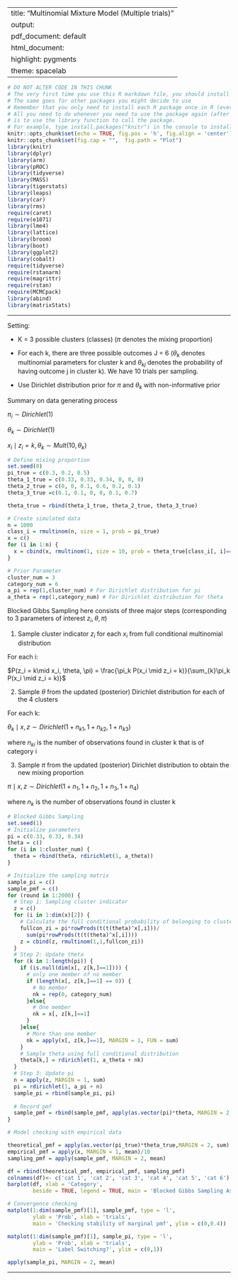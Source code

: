 
---
title: "Multinomial Mixture Model (Multiple trials)"
output:
  pdf_document: default
  html_document:
    highlight: pygments
    theme: spacelab
---

```r
# DO NOT ALTER CODE IN THIS CHUNK
# The very first time you use this R markdown file, you should install each of the packages below.
# The same goes for other packages you might decide to use
# Remember that you only need to install each R package once in R (ever -- unless you change computers).
# All you need to do whenever you need to use the package again (after restarting the R session),
# is to use the library function to call the package.
# For example, type install.packages("knitr") in the console to install the knitr package. 
knitr::opts_chunk$set(echo = TRUE, fig.pos = 'h', fig.align = 'center')
knitr::opts_chunk$set(fig.cap = "",  fig.path = "Plot")
library(knitr)
library(dplyr)
library(arm)
library(pROC)
library(tidyverse)
library(MASS)
library(tigerstats)
library(leaps)
library(car)
library(rms)
require(caret)
require(e1071)
library(lme4) 
library(lattice)
library(broom)
library(boot)
library(ggplot2)
library(cobalt)
require(tidyverse)
require(rstanarm)
require(magrittr)
require(rstan)
require(MCMCpack)
library(abind)
library(matrixStats)
```

* * *

Setting: 

- K = 3 possible clusters (classes) ($\pi$ denotes the mixing proportion)

- For each k, there are three possible outcomes J = 6 ($\theta_k$ denotes multinomial parameters for cluster k and $\theta_{kj}$ denotes the probability of having outcome j in cluster k). We have 10 trials per sampling.

- Use Dirichlet distribution prior for $\pi$ and $\theta_k$ with non-informative prior

Summary on data generating process

$\pi_i \sim Dirichlet(1)$

$\theta_k \sim Dirichlet(1)$

$x_i \mid z_i = k, \theta_k \sim Mult(10, \theta_k)$

```r
# Define mixing proportion
set.seed(0)
pi_true = c(0.3, 0.2, 0.5)
theta_1_true = c(0.33, 0.33, 0.34, 0, 0, 0)
theta_2_true = c(0, 0, 0.1, 0.6, 0.2, 0.1)
theta_3_true =c(0.1, 0.1, 0, 0, 0.1, 0.7)

theta_true = rbind(theta_1_true, theta_2_true, theta_3_true)

# Create simulated data
n = 1000
class_i = rmultinom(n, size = 1, prob = pi_true)
x = c()
for (i in 1:n) {
  x = cbind(x, rmultinom(1, size = 10, prob = theta_true[class_i[, i]==1,]))
}
```

```r
# Prior Parameter
cluster_num = 3
category_num = 6
a_pi = rep(1,cluster_num) # For Dirichlet distribution for pi
a_theta = rep(1,category_num) # For Dirichlet distribution for theta
```

Blocked Gibbs Sampling here consists of three major steps (corresponding to 3 parameters of interest $z_i, \theta, \pi$)

1. Sample cluster indicator $z_i$ for each $x_i$ from full conditional multinomial distribution

For each i:

$P(z_i = k\mid x_i, \theta, \pi) = \frac{\pi_k P(x_i \mid z_i = k)}{\sum_{k}\pi_k P(x_i \mid z_i = k)}$

2. Sample $\theta$ from the updated (posterior) Dirichlet distribution for each of the 4 clusters

For each k:

$\theta_k\mid x, z \sim Dirichlet(1 + n_{k1}, 1 + n_{k2}, 1 + n_{k3})$

where $n_{ki}$ is the number of observations found in cluster k that is of category i

3. Sample $\pi$ from the updated (posterior) Dirichlet distribution to obtain the new mixing proportion

$\pi \mid x, z \sim Dirichlet(1 + n_1, 1+n_2, 1+ n_3, 1+n_4)$

where $n_k$ is the number of observations found in cluster k

```r
# Blocked Gibbs Sampling
set.seed(1)
# Initialize parameters
pi = c(0.33, 0.33, 0.34)
theta = c()
for (i in 1:cluster_num) {
  theta = rbind(theta, rdirichlet(1, a_theta))
}

# Initialize the sampling matrix
sample_pi = c()
sample_pmf = c()
for (round in 1:2000) {
  # Step 1: Sampling cluster indicator
  z = c()
  for (i in 1:dim(x)[2]) {
    # Calculate the full conditional probability of belonging to cluster k
    fullcon_zi = pi*rowProds(t(t(theta)^x[,i]))/
      sum(pi*rowProds(t(t(theta)^x[,i])))
    z = cbind(z, rmultinom(1,1,fullcon_zi))
  }
  # Step 2: Update theta
  for (k in 1:length(pi)) {
    if (is.null(dim(x[, z[k,]==1]))) {
      # only one member of no member
      if (length(x[, z[k,]==1] == 0)) {
        # No member
        nk = rep(0, category_num)
      }else{
        # One member
        nk = x[, z[k,]==1]
      }
    }else{
      # More than one member
      nk = apply(x[, z[k,]==1], MARGIN = 1, FUN = sum)
    }
    # Sample theta using full conditional distribution
    theta[k,] = rdirichlet(1, a_theta + nk)
  }
  # Step 3: Update pi
  n = apply(z, MARGIN = 1, sum)
  pi = rdirichlet(1, a_pi + n) 
  sample_pi = rbind(sample_pi, pi)
  
  # Record pmf
  sample_pmf = rbind(sample_pmf, apply(as.vector(pi)*theta, MARGIN = 2, sum))
}

```

```r
# Model checking with empirical data

theoretical_pmf = apply(as.vector(pi_true)*theta_true,MARGIN = 2, sum)
empirical_pmf = apply(x, MARGIN = 1, mean)/10
sampling_pmf = apply(sample_pmf, MARGIN = 2, mean)

df = rbind(theoretical_pmf, empirical_pmf, sampling_pmf)
colnames(df)<- c('cat 1', 'cat 2', 'cat 3', 'cat 4', 'cat 5', 'cat 6')
barplot(df, xlab = 'Category', 
        beside = TRUE, legend = TRUE, main = 'Blocked Gibbs Sampling Assessment')
```

```r
# Convergence checking
matplot(1:dim(sample_pmf)[1], sample_pmf, type = 'l', 
        ylab = 'Prob', xlab = 'trials', 
        main = 'Checking stability of marginal pmf', ylim = c(0,0.4))

```


```r
matplot(1:dim(sample_pmf)[1], sample_pi, type = 'l', 
        ylab = 'Prob', xlab = 'trials', 
        main = 'Label Switching?', ylim = c(0,1))

```

```r
apply(sample_pi, MARGIN = 2, mean)
```

* * *




